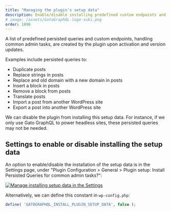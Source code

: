 ```yaml
---
title: "Managing the plugin's setup data"
description: Enable/disable installing predefined custom endpoints and persisted queries
# image: /assets/GatoGraphQL-logo-suki.png
order: 1890
---
```


A list of predefined persisted queries and custom endpoints, handling common admin tasks, are created by the plugin upon activation and version updates.

Examples include persisted queries to:

- Duplicate posts
- Replace strings in posts
- Replace and old domain with a new domain in posts
- Insert a block in posts
- Remove a block from posts
- Translate posts
- Import a post from another WordPress site
- Export a post into another WordPress site

We can disable the plugin from installing this setup data. For instance, if we only use Gato GraphQL to power headless sites, these persisted queries may not be needed.

## Settings to enable or disable installing the setup data

An option to enable/disable the installation of the setup data is in the Settings page, under "Plugin Configuration > General > Plugin setup: Install Persisted Queries for common admin tasks?":

<div class="img-width-1024" markdown="1">

<a href="/assets/guides/upstream/settings-plugin-setup-data.png" target="_blank">![Manage installing setup data in the Settings](/assets/guides/upstream/settings-plugin-setup-data.png "Manage installing setup data in the Settings")</a>

</div>

Alternatively, we can define this constant in `wp-config.php`:

```php
define( 'GATOGRAPHQL_INSTALL_PLUGIN_SETUP_DATA', false );
```
